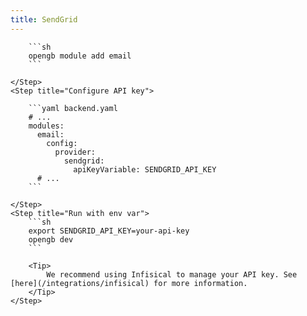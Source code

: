 ```yaml
---
title: SendGrid
---
```


<Steps>
    <Step title="Add email module">

        ```sh
        opengb module add email
        ```

    </Step>
    <Step title="Configure API key">

        ```yaml backend.yaml
        # ...
        modules:
          email:
            config:
              provider:
                sendgrid:
                  apiKeyVariable: SENDGRID_API_KEY
          # ...
        ```

    </Step>
    <Step title="Run with env var">
        ```sh
        export SENDGRID_API_KEY=your-api-key
        opengb dev
        ```

        <Tip>
            We recommend using Infisical to manage your API key. See [here](/integrations/infisical) for more information.
        </Tip>
    </Step>

</Steps>
